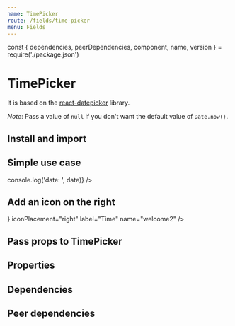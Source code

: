 ```yaml
---
name: TimePicker
route: /fields/time-picker
menu: Fields
---
```


const { dependencies, peerDependencies, component, name, version } = require('./package.json')

# TimePicker

<TagVersion version={version} name={name} />

It is based on the [react-datepicker](https://github.com/Hacker0x01/react-datepicker) library.

_Note_: Pass a value of `null` if you don't want the default value of `Date.now()`.

## Install and import

<Usage component={component} name={name} peerDependencies={peerDependencies} />

## Simple use case

<Playground>
  <Form initialValues={{ welcome: Date.now() }}>
    <ConnectedField
      component={TimePicker}
      label="Time"
      name="welcome"
      onChange={date => console.log('date: ', date)}
    />
  </Form>
</Playground>

## Add an icon on the right

<Playground>
  <Form initialValues={{ welcome2: Date.now() }}>
    <ConnectedField
      component={TimePicker}
      icon={<DateIcon color="primary.500" />}
      iconPlacement="right"
      label="Time"
      name="welcome2"
    />
  </Form>
</Playground>

## Pass props to TimePicker

<Playground>
  <Form initialValues={{ welcome3: Date.now() }}>
    <ConnectedField
      name="welcome3"
      component={TimePicker}
      popperProps={{ zIndex: 50 }}
      timeIntervals={30}
    />
  </Form>
</Playground>

## Properties

<Props of={TimePicker} />

## Dependencies

<Dependencies dependencies={dependencies} />

## Peer dependencies

<Dependencies dependencies={peerDependencies} />
